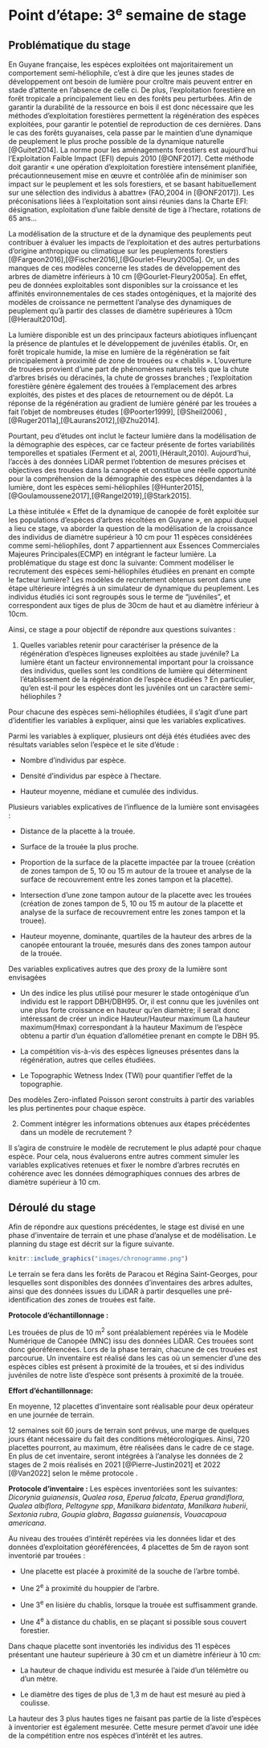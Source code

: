 
# Point d'étape: 3^e^ semaine de stage

## Problématique du stage

En Guyane française, les espèces exploitées ont majoritairement un comportement semi-héliophile, c'est à dire que les jeunes stades de développement ont besoin de lumière pour croître mais peuvent entrer en stade d'attente en l'absence de celle ci. De plus, l'exploitation forestière en forêt tropicale a principalement lieu en des forêts peu perturbées. Afin de garantir la durabilité de la ressource en bois il est donc nécessaire que les méthodes d'exploitation forestières permettent la régénération des espèces exploitées, pour garantir le potentiel de reproduction de ces dernières. Dans le cas des forêts guyanaises, cela passe par le maintien d'une dynamique de peuplement le plus proche possible de la dynamique naturelle [@Guitet2014]. La norme pour les aménagements forestiers est aujourd'hui l'Exploitation Faible Impact (EFI) depuis 2010 [@ONF2017]. Cette méthode doit garantir « une opération d'exploitation forestière intensément planifiée, précautionneusement mise en œuvre et contrôlée afin de minimiser son impact sur le peuplement et les sols forestiers, et se basant habituellement sur une sélection des individus à abattre» (FAO,2004 in [@ONF2017]). Les préconisations liées à l'exploitation sont ainsi réunies dans la Charte EFI: désignation, exploitation d'une faible densité de tige à l'hectare, rotations de 65 ans...

La modélisation de la structure et de la dynamique des peuplements peut contribuer à évaluer les impacts de l'exploitation et des autres perturbations d'origine anthropique ou climatique sur les peuplements forestiers [@Fargeon2016],[@Fischer2016],[@Gourlet-Fleury2005a]. Or, un des manques de ces modèles concerne les stades de développement des arbres de diamètre inférieurs à 10 cm [@Gourlet-Fleury2005a]. En effet, peu de données exploitables sont disponibles sur la croissance et les affinités environnementales de ces stades ontogéniques, et la majorité des modèles de croissance ne permettent l'analyse des dynamiques de peuplement qu'à partir des classes de diamètre supérieures à 10cm [@Herault2010d].

La lumière disponible est un des principaux facteurs abiotiques influençant la présence de plantules et le développement de juvéniles établis. Or, en forêt tropicale humide, la mise en lumière de la régénération se fait principalement à proximité de zone de trouées ou « chablis ». L'ouverture de trouées provient d'une part de phénomènes naturels tels que la chute d'arbres brisés ou déracinés, la chute de grosses branches ; l'exploitation forestière génère également des trouées à l'emplacement des arbres exploités, des pistes et des places de retournement ou de dépôt. La réponse de la régénération au gradient de lumière généré par les trouées a fait l'objet de nombreuses études [@Poorter1999], [@Sheil2006] ,[@Ruger2011a],[@Laurans2012],[@Zhu2014].

Pourtant, peu d'études ont inclut le facteur lumière dans la modélisation de la démographie des espèces, car ce facteur présente de fortes variabilités temporelles et spatiales (Ferment et al, 2001),(Hérault,2010). Aujourd'hui, l'accès à des données LiDAR permet l'obtention de mesures précises et objectives des trouées dans la canopée et constitue une réelle opportunité pour la compréhension de la démographie des espèces dépendantes à la lumière, dont les espèces semi-héliophiles [@Hunter2015],[@Goulamoussene2017],[@Rangel2019],[@Stark2015].

La thèse intitulée « Effet de la dynamique de canopée de forêt exploitée sur les populations d'espèces d'arbres récoltées en Guyane », en appui duquel a lieu ce stage, va aborder la question de la modélisation de la croissance des individus de diamètre supérieur à 10 cm pour 11 espèces considérées comme semi-héliophiles, dont 7 appartiennent aux Essences Commerciales Majeures Principales(ECMP) en intégrant le facteur lumière. 
La problématique du stage est donc la suivante: Comment modéliser le recrutement des espèces semi-héliophiles étudiées en prenant en compte le facteur lumière? 
Les modèles de recrutement obtenus seront dans une étape ultérieure intégrés à un simulateur de dynamique du peuplement. Les individus étudiés ici sont regroupés sous le terme de "juvéniles", et correspondent aux tiges de plus de 30cm de haut et au diamètre inférieur à 10cm.

Ainsi, ce stage a pour objectif de répondre aux questions suivantes :

1) Quelles variables retenir pour caractériser la présence de la régénération d'espèces ligneuses exploitées au stade juvénile?
La lumière étant un facteur environnemental important pour la croissance des individus, quelles sont les conditions de lumière qui déterminent l'établissement de la régénération de l'espèce étudiées ?
En particulier, qu'en est-il pour les espèces dont les juvéniles ont un caractère semi-héliophiles ?

Pour chacune des espèces semi-héliophiles étudiées, il s'agit d'une part d'identifier les variables à expliquer, ainsi que les variables explicatives.

Parmi les variables à expliquer, plusieurs ont déjà étés étudiées avec des résultats variables selon l'espèce et le site d'étude :

- Nombre d'individus par espèce.

- Densité d'individus par espèce à l'hectare.

- Hauteur moyenne, médiane et cumulée des individus.

Plusieurs variables explicatives de l'influence de la lumière sont envisagées :

- Distance de la placette à la trouée.

- Surface de la trouée la plus proche.

- Proportion de la surface de la placette impactée par la trouee (création de zones tampon de 5, 10 ou 15 m autour de la trouee et analyse de la surface de recouvrement entre les zones tampon et la placette).

- Intersection d'une zone tampon autour de la placette avec les trouées (création de zones tampon de 5, 10 ou 15 m autour de la placette et analyse de la surface de recouvrement entre les zones tampon et la trouee).

- Hauteur moyenne, dominante, quartiles de la hauteur des arbres de la canopée entourant la trouée, mesurés dans des zones tampon autour de la trouée.

Des variables explicatives autres que des proxy de la lumière sont envisagées 

- Un des indice les plus utilisé pour mesurer le stade ontogénique d'un individu est le rapport DBH/DBH95. Or, il est connu que les juvéniles ont une plus forte croissance en hauteur qu'en diamètre; il serait donc intéressant de créer un indice Hauteur/Hauteur maximum (La hauteur maximum(Hmax) correspondant à la hauteur Maximum de l'espèce obtenu a partir d'un équation d'allométiee prenant en compte le DBH 95.

- La compétition vis-à-vis des espèces ligneuses présentes dans la régénération, autres que celles étudiées. 

- Le Topographic Wetness Index (TWI) pour quantifier l'effet de la topographie.

Des modèles Zero-inflated Poisson seront construits à partir des variables les plus pertinentes pour chaque espèce.

2) Comment intégrer les informations obtenues aux étapes précédentes dans un modèle de recrutement ?

Il s'agira de construire le modèle de recrutement le plus adapté pour chaque espèce. Pour cela, nous évaluerons entre autres comment simuler les variables explicatives retenues et fixer le nombre d'arbres recrutés en cohérence avec les données démographiques connues des arbres de diamètre supérieur à 10 cm.

## Déroulé du stage

Afin de répondre aux questions précédentes, le stage est divisé en une phase d'inventaire de terrain et une phase d'analyse et de modélisation. Le planning du stage est décrit sur la figure suivante.

```r
knitr::include_graphics("images/chronogramme.png")
```

Le terrain se fera dans les forêts de Paracou et Régina Saint-Georges, pour lesquelles sont disponibles des données d'inventaires des arbres adultes, ainsi que des données issues du LiDAR à partir desquelles une pré-identification des zones de trouées est faite.

**Protocole d'échantillonnage :**

Les trouées de plus de 10 m^2^ sont préalablement repérées via le Modèle Numérique de Canopée (MNC) issu des données LiDAR. Ces trouées sont donc géoréférencées. Lors de la phase terrain, chacune de ces trouées est parcourue. Un inventaire est réalisé dans les cas où un semencier d'une des espèces cibles est présent à proximité de la trouées, et si des individus juvéniles de notre liste d'espèce sont présents à proximité de la trouée.

**Effort d'échantillonnage:**

En moyenne, 12 placettes d'inventaire sont réalisable pour deux opérateur en une journée de terrain.

12 semaines soit 60 jours de terrain sont prévus, une marge de quelques jours étant nécessaire du fait des conditions météorologiques. Ainsi, 720 placettes pourront, au maximum, être réalisées dans le cadre de ce stage. En plus de cet inventaire, seront intégrées à l'analyse les données de 2 stages de 2 mois réalisés en 2021 [@Pierre-Justin2021] et 2022 [@Van2022] selon le même protocole .

**Protocole d'inventaire :**
Les espèces inventoriées sont les suivantes: _Dicorynia guianensis_, _Qualea rosa_, _Eperua falcata_, _Eperua grandiflora_, _Qualea albiflora_, _Peltogyne spp_, _Manilkara bidentata_, _Manilkara huberii_, _Sextonia rubra_, _Goupia glabra_, _Bagassa guianensis_, _Vouacapoua americana_.

Au niveau des trouées d'intérêt repérées via les données lidar et des données d'exploitation géoréférencées, 4 placettes de 5m de rayon sont inventorié par trouées :

- Une placette est placée à proximité de la souche de l'arbre tombé.

- Une 2^e^ à proximité du houppier de l'arbre.

- Une 3^e^ en lisière du chablis, lorsque la trouée est suffisamment grande.

- Une 4^e^ à distance du chablis, en se plaçant si possible sous couvert forestier.

Dans chaque placette sont inventoriés les individus des 11 espèces présentant une hauteur supérieure à 30 cm et un diamètre inférieur à 10 cm:

- La hauteur de chaque individu est mesurée à l'aide d'un télémètre ou d'un mètre.

- Le diamètre des tiges de plus de 1,3 m de haut est mesuré au pied à coulisse.

La hauteur des 3 plus hautes tiges ne faisant pas partie de la liste d'espèces à inventorier est également mesurée. Cette mesure permet d'avoir une idée de la compétition entre nos espèces d'intérêt et les autres.







